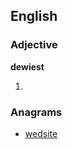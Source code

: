 ==English==

===Adjective===
'''dewiest'''

# {{superlative of|dewy}}

===Anagrams===
* [[wedsite#English|wedsite]]